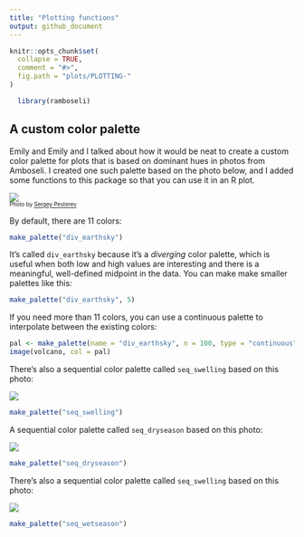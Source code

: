 ```yaml
---
title: "Plotting functions"
output: github_document
---
```


```r
knitr::opts_chunk$set(
  collapse = TRUE,
  comment = "#>",
  fig.path = "plots/PLOTTING-"
)
```

```r
  library(ramboseli)
```

## A custom color palette
Emily and Emily and I talked about how it would be neat to create a custom color palette for plots that is based on dominant hues in photos from Amboseli. I created one such palette based on the photo below, and I added some functions to this package so that you can use it in an R plot.

![](../img/amboseli_small.jpg)<br>
<sub><sup>Photo by [Sergey Pesterev](https://unsplash.com/photos/DWXR-nAbxCk?utm_source=unsplash&utm_medium=referral&utm_content=creditCopyText)</sup></sub>

By default, there are 11 colors:
```r
make_palette("div_earthsky")
```

It's called `div_earthsky` because it's a *diverging* color palette, which is useful when both low and high values are interesting and there is a meaningful, well-defined midpoint in the data. You can make make smaller palettes like this:
```r
make_palette("div_earthsky", 5)
```

If you need more than 11 colors, you can use a continuous palette to interpolate between the existing colors:
```r
pal <- make_palette(name = "div_earthsky", n = 100, type = "continuous")
image(volcano, col = pal)
```


There's also a sequential color palette called `seq_swelling` based on this photo:

![](../img/220px-Baboon_buttocks.jpg)<br>
```r
make_palette("seq_swelling")
```

A sequential color palette called `seq_dryseason` based on this photo:

![](../img/dry.jpg)<br>
```r
make_palette("seq_dryseason")
```

There's also a sequential color palette called `seq_swelling` based on this photo:

![](../img/wet.jpg)<br>
```r
make_palette("seq_wetseason")
```
